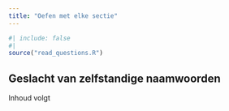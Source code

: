 ```yaml
---
title: "Oefen met elke sectie"
---
```



```r
#| include: false
#| 
source("read_questions.R")

```


<!-- Section Header -->

## Geslacht van zelfstandige naamwoorden

Inhoud volgt